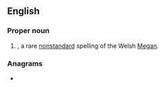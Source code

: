 ==English==

===Proper noun===
{{en-proper noun}}

# {{given name|female|from=Welsh}}, a rare [[nonstandard]] spelling of the Welsh [[Megan]].

===Anagrams===
* {{anagrams|en|a=aeggmn|gagmen}}